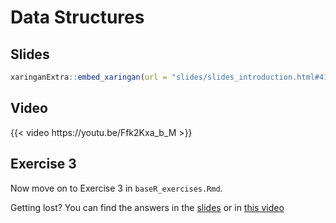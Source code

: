 # Data Structures

## Slides

```{r embed-xaringan-2, echo=FALSE}
xaringanExtra::embed_xaringan(url = "slides/slides_introduction.html#41", ratio = "4:3")
```

## Video

{{< video https://youtu.be/Ffk2Kxa_b_M >}}

## Exercise 3

Now move on to Exercise 3 in `baseR_exercises.Rmd`.

::: {.callout-tip}
Getting lost? You can find the answers in the [slides](slides/slides_introduction.html#50) or in [this video](https://youtu.be/A1GsHC6pIio)
:::